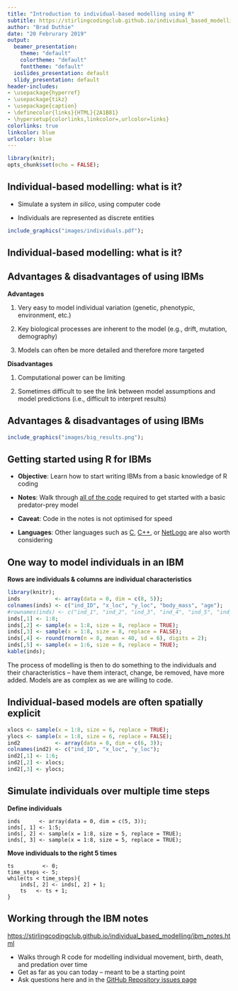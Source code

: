 ```yaml
---
title: "Introduction to individual-based modelling using R"
subtitle: https://stirlingcodingclub.github.io/individual_based_modelling/ibm_notes.html
author: "Brad Duthie"
date: "20 Februrary 2019"
output:
  beamer_presentation:
    theme: "default"
    colortheme: "default"
    fonttheme: "default"
  ioslides_presentation: default
  slidy_presentation: default
header-includes:
- \usepackage{hyperref}
- \usepackage{tikz}
- \usepackage{caption}
- \definecolor{links}{HTML}{2A1B81}
- \hypersetup{colorlinks,linkcolor=,urlcolor=links}
colorlinks: true
linkcolor: blue
urlcolor: blue
---
```


```r
library(knitr);
opts_chunk$set(echo = FALSE);
```

## Individual-based modelling: what is it?

- Simulate a system *in silico*, using computer code \newline\pause

- Individuals are represented as discrete entities

```r
include_graphics("images/individuals.pdf");
```

\footnotetext[1]{Duthie, A. B., \& Reid, J. M. (2016). {\it Am. Nat.} \href{https://doi.org/10.1086/688919}{186, 651-667}.}

## Individual-based modelling: what is it?

\begin{columns}
\begin{column}{0.4\textwidth} 
```r
include_graphics("images/df_fig1.png");
```
\end{column}

\begin{column}{0.6\textwidth}

\begin{itemize}
\item Processes are often stochastic (events probabilistic) \newline\pause
\item Can test ideas by simulating across many parameters \newline\pause
\item Highly mechanistic models are possible
\end{itemize}
\end{column}
\end{columns}

\footnotetext[1]{Duthie, A. B., \& Falcy, M. R. (2013). {\it Ecol. Modell.} \href{https://doi.org/10.1016/j.ecolmodel.2012.12.019}{251, 260-270}.}

## Advantages & disadvantages of using IBMs

**Advantages**

1. Very easy to model individual variation (genetic, phenotypic, environment, etc.)

2. Key biological processes are inherent to the model (e.g., drift, mutation, demography)

3. Models can often be more detailed and therefore more targeted \pause

**Disadvantages**

1. Computational power can be limiting

2. Sometimes difficult to see the link between model assumptions and model predictions (i.e., difficult to interpret results)

## Advantages & disadvantages of using IBMs

```r
include_graphics("images/big_results.png");
```

\footnotetext[1]{Duthie, A. B., \& Reid, J. M. (2016). {\it Am. Nat.} \href{https://doi.org/10.1086/688919}{186, 651-667}.}


## Getting started using R for IBMs

- **Objective**: Learn how to start writing IBMs from a basic knowledge of R coding \newline

- **Notes**: Walk through [all of the code](https://stirlingcodingclub.github.io/individual_based_modelling/ibm_notes.html) required to get started with a basic predator-prey model \newline

- **Caveat**: Code in the notes is not optimised for speed \newline

- **Languages**: Other languages such as [C](https://en.wikipedia.org/wiki/C_(programming_language)),  [C++](https://en.wikipedia.org/wiki/C%2B%2B), or [NetLogo](https://ccl.northwestern.edu/netlogo/) are also worth considering 

## One way to model individuals in an IBM

**Rows are individuals \& columns are individual characteristics** \newline


```r
library(knitr);
inds           <- array(data = 0, dim = c(8, 5));
colnames(inds) <- c("ind_ID", "x_loc", "y_loc", "body_mass", "age");
#rownames(inds) <- c("ind_1", "ind_2", "ind_3", "ind_4", "ind_5", "ind_6", "ind_7", "ind_8");
inds[,1] <- 1:8;
inds[,2] <- sample(x = 1:8, size = 8, replace = TRUE);
inds[,3] <- sample(x = 1:8, size = 8, replace = FALSE);
inds[,4] <- round(rnorm(n = 8, mean = 40, sd = 6), digits = 2);
inds[,5] <- sample(x = 1:6, size = 8, replace = TRUE);
kable(inds);
```

The process of modelling is then to do something to the individuals and their characteristics -- have them interact, change, be removed, have more added. Models are as complex as we are willing to code.


## Individual-based models are often spatially explicit

```r
xlocs <- sample(x = 1:8, size = 6, replace = TRUE);
ylocs <- sample(x = 1:8, size = 6, replace = FALSE);
ind2           <- array(data = 0, dim = c(6, 3));
colnames(ind2) <- c("ind_ID", "x_loc", "y_loc");
ind2[,1] <- 1:6;
ind2[,2] <- xlocs;
ind2[,3] <- ylocs;
```

\begin{columns}
\begin{column}{0.5\textwidth} 
```r
par(mar = c(5, 5, 1, 1));
plot(x = 1:8, y = 1:8, type = "n", xaxt = "n", yaxt = "n", xlab = "x location", 
     ylab = "y location", xlim = c(0.5, 8.5), ylim = c(0.5, 8.5), yaxs= 'i', 
     xaxs = 'i', cex.lab = 1.5);
axis(side = 1, at = 1:8, labels = 1:8, cex.axis = 1.5);
axis(side = 2, at = 1:8, labels = 1:8, cex.axis = 1.5);
pt <- seq(from = 0.5, to = 7.5, length = 8);
for(i in 1:8){
    abline(v = pt[i]);
    abline(h = pt[i]);
}
points(x = inds[,2], y = inds[,3], pch = 20, cex = 6, col = "blue");
text(x = inds[,2], y = inds[,3], labels = 1:8, col = "white");
```
\end{column}

\begin{column}{0.5\textwidth}
\begin{itemize}
\item Individual locations can be mapped to a landscape, with rules for movement
\item Movement entails rules for changing x and y locations
\item Landscape need not be represented in code, but can be to define landscape properties
\end{itemize}
\end{column}
\end{columns}


## Simulate individuals over multiple time steps

**Define individuals**

```
inds      <- array(data = 0, dim = c(5, 3));
inds[, 1] <- 1:5;
inds[, 2] <- sample(x = 1:8, size = 5, replace = TRUE);
inds[, 3] <- sample(x = 1:8, size = 5, replace = TRUE);
```

**Move individuals to the right 5 times**

```
ts         <- 0;
time_steps <- 5;
while(ts < time_steps){
    inds[, 2] <- inds[, 2] + 1;
    ts   <- ts + 1; 
}
```

## Working through the IBM notes

\hrule\vspace{2mm}

[https://stirlingcodingclub.github.io/individual_based_modelling/ibm_notes.html](https://stirlingcodingclub.github.io/individual_based_modelling/ibm_notes.html)

\vspace{2mm}
\hrule

\vspace{10mm}

- Walks through R code for modelling individual movement, birth, death, and predation over time \newline
- Get as far as you can today -- meant to be a starting point \newline
- Ask questions here and in the [GitHub Repository issues page](https://github.com/StirlingCodingClub/individual_based_modelling/issues)












